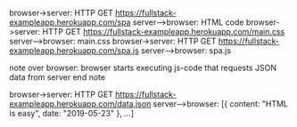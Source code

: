 browser->server: HTTP GET https://fullstack-exampleapp.herokuapp.com/spa
server-->browser: HTML code
browser->server: HTTP GET https://fullstack-exampleapp.herokuapp.com/main.css
server-->browser: main.css
browser->server: HTTP GET https://fullstack-exampleapp.herokuapp.com/spa.js
server-->browser: spa.js

note over browser:
browser starts executing js-code
that requests JSON data from server
end note

browser->server: HTTP GET https://fullstack-exampleapp.herokuapp.com/data.json
server-->browser: [{ content: "HTML is easy", date: "2019-05-23" }, ...]
